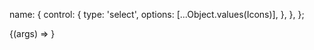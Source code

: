 
<Meta title="Components/Icon" />

  name: {
    control: {
      type: 'select',
      options: [...Object.values(Icons)],
    },
  },
};

<Canvas>
  <Story name="Default" args={{ name: Icons.USER }} argTypes={argTypes}>
    {(args) => <Icon {...args} />}
  </Story>
</Canvas>

<ArgsTable story="Default" />
